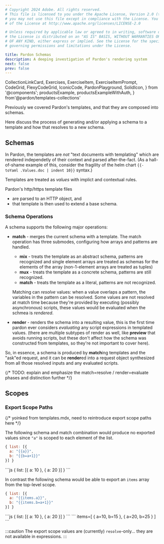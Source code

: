 ```yaml
---
# Copyright 2024 Adobe. All rights reserved.
# This file is licensed to you under the Apache License, Version 2.0 (the "License");
# you may not use this file except in compliance with the License. You may obtain a copy
# of the License at http://www.apache.org/licenses/LICENSE-2.0

# Unless required by applicable law or agreed to in writing, software distributed under
# the License is distributed on an "AS IS" BASIS, WITHOUT WARRANTIES OR REPRESENTATIONS
# OF ANY KIND, either express or implied. See the License for the specific language
# governing permissions and limitations under the License.

title: Pardon Schemas
description: A deeping investigation of Pardon's rendering system
next: false
prev: false
---
```


  CollectionLinkCard,
  Exercises,
  ExerciseItem,
  ExerciseItemPrompt,
  CodeGrid,
  FlexyCodeGrid,
  IconicCode,
  PardonPlayground,
  SolidIcon,
} from '@components';
  productsExample,
  productsExampleWithAuth,
} from'@pardon/templates-collections'

Previously we covered Pardon's templates, and that they are composed into schemas.

<CollectionLinkCard href="/intro/templates" />

Here discuss the process of generating and/or applying a schema to a template 
and how that resolves to a new schema.

## Schemas

In Pardon, the templates are _not_ "text documents with templating" which are rendered independetly
of their context and parsed after-the-fact. (As a hall-of-shame example of this, consider 
the fragility of the helm chart `{{- toYaml .Values.doc | indent 10}}` syntax.)

Templates are treated as _values_ with implict and contextual rules.

Pardon's http/https template files
 - are parsed to an HTTP object, and
 - that template is then used to extend a base schema.

### Schema Operations

A schema supports the following major operations:

 - **match** - merges the current schema with a template.
   The match operation has three submodes, configuring how arrays and patterns are handled.

   - **mix** - treats the template as an abstract schema, patterns are recognized and single element arrays are treated as schemas for the elements of the array (non-1-element arrays are treated as tuples)
   - **mux** - treats the template as a concrete schema, patterns are still recognized.
   - **match** - treats the template as a literal, patterns are not recognized.

   Matching can _resolve_ values: when a value overlaps a pattern, the variables in the pattern can be resolved.
   Some values are not resolved at match time because they're provided by executing (possibly asynchronous) scripts,
   these values would be evaluated when the schmea is _rendered_.

 - **render** - renders the schema into a resulting value, this is the first time pardon ever considers _evaluating_ any script expressions in templated values.
   (there are multiple subtypes of render as well, like **preview** that avoids running scripts, but these
   don't affect how the schema was constructed from templates, so they're not important to cover here).

So, in essence, a schema is produced by **match**ing templates and the "ask"ed request, and it can be
**render**ed into a request object synthesized from all those resolved inputs and any evaluated scripts.

{/* TODO: explain and emphasize the match=resolve / render=evaluate phases and distinction further */}

## Scopes

### Export Scope Paths

{/* yoinked from templates.mdx, need to reintroduce export scope paths here */}

The following schema and match combination would produce no exported values since `"a"` is 
scoped to each element of the list.
<FlexyCodeGrid>
```js
{ list: [{
  a: "{{a}}",
  b: "{{b=a+1}}"
}] }
```
<Icon name="close"/>
```js
{ list: [{
  a: 10
}, {
  a: 20
}] }
```
</FlexyCodeGrid>

In contrast the following schema would be able to export an
`items` array from the top-level scope.
<FlexyCodeGrid>
```js
{ list: [{
  a: "{{items.a}}",
  b: "{{items.b=a+1}}"
}] }
```
<Icon name="close"/>
```js
{ list: [{
  a: 10
}, {
  a: 20
}] }
```
<Icon name="right-arrow"/>
```
items=[
  { a=10, b=15 },
  { a=20, b=25 }
]
```
</FlexyCodeGrid>

:::caution
The export scope values are (currently) `resolve`-only... they are not available
in expressions.
:::
